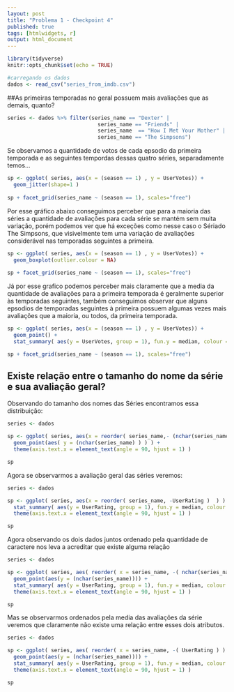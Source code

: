 ```yaml
---
layout: post
title: "Problema 1 - Checkpoint 4"
published: true
tags: [htmlwidgets, r]
output: html_document
---
```


```r
library(tidyverse)
knitr::opts_chunk$set(echo = TRUE)
```

```r
#carregando os dados
dados <- read_csv("series_from_imdb.csv")
```


##As primeiras temporadas no geral possuem mais avaliações que as demais, quanto?
```r
series <- dados %>% filter(series_name == "Dexter" |
                             series_name == "Friends" |
                             series_name  == "How I Met Your Mother" |
                             series_name == "The Simpsons")
```

Se observamos a quantidade de votos de cada epsodio da primeira temporada e as seguintes tempordas dessas quatro séries, separadamente temos...
```r

sp <- ggplot( series, aes(x = (season == 1) , y = UserVotes)) +
  geom_jitter(shape=1 )
  
sp + facet_grid(series_name ~ (season == 1), scales="free")
```


Por esse gráfico abaixo conseguimos perceber  que para a maioria das séries a quantidade de avaliações para cada série se mantém sem muita variação, porém podemos ver que há exceções como nesse caso o Sériado The Simpsons, que visivelmente tem uma variação de avaliações considerável nas temporadas seguintes a primeira.
```r

sp <- ggplot( series, aes(x = (season == 1) , y = UserVotes)) +
  geom_boxplot(outlier.colour = NA)
  
sp + facet_grid(series_name ~ (season == 1), scales="free")
```

Já por esse grafico podemos perceber mais claramente que a media da quantidade de avaliações para a primeira temporada é geralmente superior às temporadas seguintes, também conseguimos observar que alguns epsodios de temporadas seguintes à primeira possuem algumas vezes mais avaliações que a maioria, ou todos, da primeira temporada.
```r

sp <- ggplot( series, aes(x = (season == 1) , y = UserVotes)) +
  geom_point() +
  stat_summary( aes(y = UserVotes, group = 1), fun.y = median, colour = "red", geom = "point", group = 1, size = 2)

sp + facet_grid(series_name ~ (season == 1), scales="free")
```



## Existe relação entre o tamanho do nome da série e sua avaliação geral?

Observando do tamanho dos nomes das Séries encontramos essa distribuição:

```r
series <- dados 

sp <- ggplot( series, aes(x = reorder( series_name,- (nchar(series_name) ) )  ) ) +
  geom_point(aes( y = (nchar(series_name) ) ) ) + 
  theme(axis.text.x = element_text(angle = 90, hjust = 1) )

sp

```


Agora se observarmos a avaliação geral das séries veremos:
```r
series <- dados 

sp <- ggplot( series, aes(x = reorder( series_name, -UserRating )  ) ) +
  stat_summary( aes(y = UserRating, group = 1), fun.y = median, colour = "red", geom = "point", group = 1) + 
  theme(axis.text.x = element_text(angle = 90, hjust = 1) )

sp

```


Agora observando os dois dados juntos ordenado pela quantidade de caractere nos leva a acreditar que
existe alguma relação

```r
series <- dados 

sp <- ggplot( series, aes( reorder( x = series_name, -( nchar(series_name) ) )  )) +
  geom_point(aes(y = (nchar(series_name)))) + 
  stat_summary( aes(y = UserRating, group = 1), fun.y = median, colour = "red", geom = "point", group = 1) + 
  theme(axis.text.x = element_text(angle = 90, hjust = 1) )

sp

```

Mas se observarmos ordenados pela media das avaliações da série veremos que claramente não existe uma relação entre esses dois atributos.
```r
series <- dados 

sp <- ggplot( series, aes( reorder( x = series_name, -( UserRating ) )  )) +
  geom_point(aes(y = (nchar(series_name)))) + 
  stat_summary( aes(y = UserRating, group = 1), fun.y = median, colour = "red", geom = "point", group = 1) + 
  theme(axis.text.x = element_text(angle = 90, hjust = 1) )

sp

```






